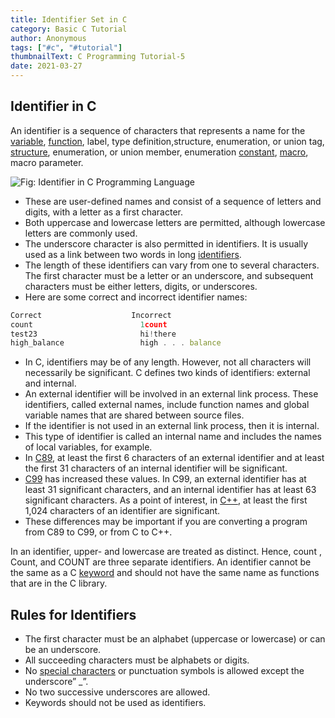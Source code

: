```yaml
---
title: Identifier Set in C
category: Basic C Tutorial
author: Anonymous
tags: ["#c", "#tutorial"]
thumbnailText: C Programming Tutorial-5
date: 2021-03-27
---
```


## Identifier in C

An identifier is a sequence of characters that represents a name for the [variable](https://funycode.com/variable-in-c/), [function](https://funycode.com/function-in-c/), label, type definition,structure, enumeration,
or union tag, [structure](https://funycode.com/structure-in-c/), enumeration, or union member, enumeration [constant](https://funycode.com/constant-in-c/), [macro](https://funycode.com/preprocessor-in-c/), macro parameter.

![Fig: Identifier in C Programming Language ](../../assets/cPic/iden.png)

- These are user-defined names and consist of a sequence of letters and digits, with a letter as a first character.
- Both uppercase and lowercase letters are permitted, although lowercase letters are commonly used.
- The underscore character is also permitted in identifiers. It is usually used as a link between two words in long [identifiers](https://funycode.com/identifier-set-in-c/).
- The length of these identifiers can vary from one to several characters. The first character must be a letter or an underscore,
and subsequent characters must be either letters, digits, or underscores.
- Here are some correct and incorrect identifier names:
```js
Correct                    Incorrect
count                        1count
test23                       hi!there
high_balance                 high . . . balance
```
- In C, identifiers may be of any length. However, not all characters will necessarily be significant. C defines two kinds of identifiers: external and internal.
- An external identifier will be involved in an external link process. These identifiers, called external names, include function names and global variable names that are shared between source files.
- If the identifier is not used in an external link process, then it is internal.
- This type of identifier is called an internal name and includes the names of local variables, for example.
- In [C89](https://en.wikipedia.org/wiki/C89), at least the first 6 characters of an external identifier and at least the first 31 characters of an internal identifier will be significant.
- [C99](https://en.wikipedia.org/wiki/C99) has increased these values. In C99, an external identifier has at least 31 significant characters, and an internal identifier has at least 63 significant characters. As a point of interest, in [C++](https://en.wikipedia.org/wiki/C%2B%2B),
at least the first 1,024 characters of an identifier are significant.
- These differences may be important if you are converting a program from C89 to C99, or from C to C++.

In an identifier, upper- and lowercase are treated as distinct. Hence, count , Count, and COUNT are three separate identifiers. An identifier cannot be the same as a C [keyword](https://funycode.com/token-and-keyword-in-c/) and should not have the same
name as functions that are in the C library.

## Rules for Identifiers

- The first character must be an alphabet (uppercase or lowercase) or can be an underscore.
- All succeeding characters must be alphabets or digits.
- No [special characters](https://www.computerhope.com/jargon/s/specchar.htm#:~:text=A%20special%20character%20is%20a,characters%20may%20have%20multiple%20uses.) or punctuation symbols is allowed except the underscore” _”.
- No two successive underscores are allowed.
- Keywords should not be used as identifiers.
